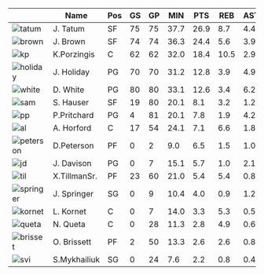

|  | Name           | Pos  | GS  | GP  | MIN  | PTS  | REB | AST | STL | BLK | TO  | FLS | FG%  | FGM  | FGA  | 3P%  | 3PM | 3PA | FT%  | FTM | FTA | PA   | oFGM | oFGA | +/-  |
|--|----------------|------|-----|-----|------|------|-----|-----|-----|-----|-----|-----|------|------|------|------|-----|-----|------|-----|-----|------|------|------|------|
| ![tatum](/jt-profile.png) | J. Tatum       | SF   | 75  | 75  | 37.7 | 26.9 | 8.7 | 4.4 | 0.8 | 0.4 | 1.2 | 1.8 | .516 | 9.7  | 18.8 | .420 | 3.1 | 7.4 | .843 | 4.4 | 5.2 | 15.6 | 6.6  | 14.3 | 3.8  |
| ![brown](/jb-profile.png) | J. Brown       | SF   | 74  | 74  | 36.3 | 24.4 | 5.6 | 3.9 | 0.4 | 0.3 | 1.3 | 1.6 | .508 | 9.2  | 18.1 | .394 | 2.4 | 6.1 | .726 | 3.6 | 5.0 | 13.9 | 5.7  | 11.2 | 0.3  |
| ![kp](/kp-profile.png) | K.Porzingis  | C    | 62  | 62  | 32.0 | 18.4 | 10.5| 2.9 | 0.5 | 1.9 | 1.2 | 2.3 | .505 | 7.0  | 13.8 | .383 | 1.7 | 4.4 | .752 | 2.7 | 3.6 | 15.2 | 6.7  | 15.0 | 1.9  |
| ![holiday](/jrue-profile.png) | J. Holiday     | PG   | 70  | 70  | 31.2 | 12.8 | 3.9 | 4.9 | 1.0 | 0.1 | 0.9 | 1.8 | .450 | 4.4  | 9.8  | .424 | 1.8 | 4.3 | .694 | 2.1 | 3.1 | 11.4 | 4.7  | 10.7 | 1.5  |
| ![white](/dw-profile.png) | D. White       | PG   | 80  | 80  | 33.1 | 12.6 | 3.4 | 6.2 | 0.9 | 0.6 | 0.6 | 2.5 | .463 | 4.2  | 9.1  | .452 | 2.4 | 5.3 | .839 | 1.8 | 2.2 | 11.8 | 4.8  | 11.3 | 2.1  |
| ![sam](/sam-profile.png) | S. Hauser      | SF   | 19  | 80  | 20.1 | 8.1  | 3.2 | 1.2 | 0.3 | 0.1 | 0.3 | 1.2 | .417 | 2.7  | 6.5  | .420 | 2.3 | 5.6 | .692 | 0.3 | 0.5 | 8.6  | 3.5  | 7.3  | 0.8  |
| ![pp](/pp-profile.png) | P.Pritchard   | PG   | 4   | 81  | 20.1 | 7.8  | 1.9 | 4.2 | 0.3 | 0.0 | 0.8 | 1.5 | .409 | 2.6  | 6.4  | .382 | 1.7 | 4.4 | .721 | 0.9 | 1.3 | 7.9  | 3.4  | 6.7  | -0.3 |
| ![al](/al-profile.png) | A. Horford     | C    | 17  | 54  | 24.1 | 7.1  | 6.6 | 1.8 | 0.6 | 0.5 | 0.5 | 2.0 | .409 | 2.4  | 6.5  | .333 | 1.0 | 2.9 | .710 | 1.2 | 1.7 | 12.0 | 5.2  | 10.0 | 0.2  |
| ![peterson](/peterson-profile.png) | D.Peterson    | PF   | 0   | 2   | 9.0  | 6.5  | 1.5 | 1.0 | 0.0 | 0.0 | 0.0 | 1.0 | .625 | 2.5  | 4.0  | .500 | 1.5 | 3.0 | .000 | 0.0 | 0.0 | 3.0  | 1.5  | 4.0  | 9.0  |
| ![jd](/jd-profile.png) | J. Davison     | PG   | 0   | 7   | 15.1 | 5.7  | 1.0 | 2.1 | 0.3 | 0.0 | 0.4 | 1.4 | .357 | 1.4  | 4.0  | .357 | 0.7 | 2.0 | .789 | 2.1 | 2.7 | 8.0  | 3.4  | 6.4  | -0.9 |
| ![til](/til-profile.png) | X.TillmanSr. | PF   | 23  | 60  | 21.0 | 5.4  | 5.4 | 0.8 | 0.8 | 0.6 | 1.1 | 2.6 | .566 | 2.4  | 4.2  | .250 | 0.0 | 0.1 | .506 | 0.7 | 1.4 | 7.2  | 3.2  | 6.9  | 0.1  |
| ![springer](/springer-profile.png) | J. Springer    | SG   | 0   | 9   | 10.4 | 4.0  | 0.9 | 1.2 | 0.3 | 0.1 | 0.7 | 1.2 | .344 | 1.2  | 3.6  | .250 | 0.3 | 1.3 | .733 | 1.2 | 1.7 | 5.2  | 2.0  | 4.6  | -3.8 |
| ![kornet](/kornet-profile.png) | L. Kornet      | C    | 0   | 7   | 14.0 | 3.3  | 5.3 | 0.5 | 0.3 | 0.3 | 0.7 | 1.3 | .635 | 1.4  | 2.2  | .000 | 0.0 | 0.0 | .742 | 0.4 | 0.6 | 5.4  | 2.5  | 6.3  | -3.8 |
| ![queta](/queta-profile.png) | N. Queta       | C    | 0   | 28  | 11.3 | 2.8  | 4.9 | 0.6 | 0.1 | 0.7 | 0.2 | 1.3 | .725 | 1.3  | 1.8  | .000 | 0.0 | 0.0 | .667 | 0.4 | 0.7 | 5.4  | 2.5  | 4.9  | -3.8 |
| ![brisset](/brisset-profile.png) | O. Brissett    | PF   | 2   | 50  | 13.3 | 2.6  | 2.6 | 0.8 | 0.2 | 0.1 | 0.4 | 1.2 | .435 | 0.9  | 2.2  | .306 | 0.3 | 1.0 | .606 | 0.4 | 0.7 | 5.4  | 2.1  | 4.9  | -0.7 |
| ![svi](/svi-profile.png) | S.Mykhailiuk  | SG   | 0   | 24  | 7.6  | 2.2  | 0.8 | 0.4 | 0.1 | 0.0 | 0.3 | 1.2 | .478 | 0.9  | 1.7  | .438 | 0.6 | 1.4 | .722 | 0.3 | 0.4 | 5.0  | 2.4  | 5.4  | -3.4 |